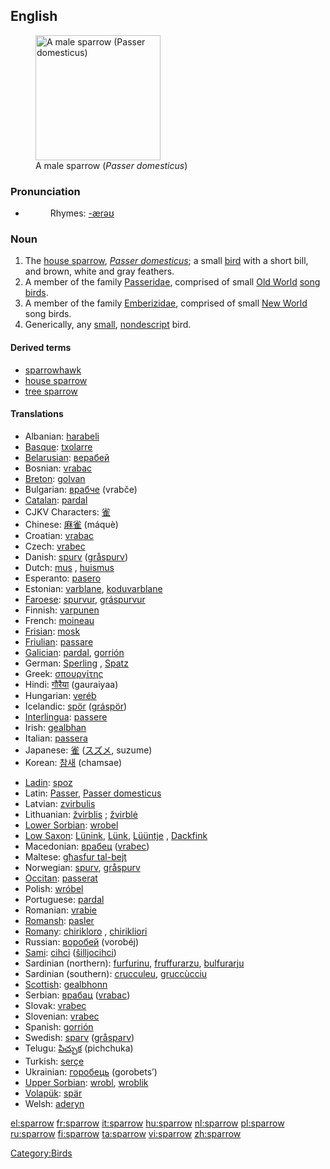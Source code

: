 {{wikipedia}}
==English==
[[Image:Passer_domesticus3.jpg|thumb|right|200px|A male sparrow (''Passer domesticus'')]]
===Pronunciation===
* {{IPA|/ˈspæɹəʊ/}}
*:Rhymes: [[Rhymes:English:-ærəʊ|-ærəʊ]]

===Noun===
{{en-noun}}
# The [[house sparrow]], ''[[Passer domesticus]]''; a small [[bird]] with a short bill, and brown, white and gray feathers.
# A member of the family [[Passeridae]], comprised of small [[Old World]] [[song bird]]s.
# A member of the family [[Emberizidae]], comprised of small [[New World]] song birds.
# Generically, any [[small]], [[nondescript]] bird.

====Derived terms====
* [[sparrowhawk]]
* [[house sparrow]]
* [[tree sparrow]]

====Translations====
{{top}}
*Albanian: [[harabeli]]
*[[Basque]]: [[txolarre]]
*[[Belarusian]]: [[верабей]]
*Bosnian: [[vrabac]] {{m}}
*[[Breton]]: [[golvan]]
*Bulgarian: [[врабче]] (vrabče)
*[[Catalan]]: [[pardal]] {{m}}
*CJKV Characters: [[雀]]
*Chinese: [[麻雀]] (máquè)
*Croatian: [[vrabac]]
*Czech: [[vrabec]]
*Danish: [[spurv]] ([[gråspurv]])
*Dutch: [[mus]] {{f}}, [[huismus]] {{f}}
*Esperanto: [[pasero]]
*Estonian: [[varblane]], [[koduvarblane]]
*[[Faroese]]: [[spurvur]], [[gráspurvur]]
*Finnish: [[varpunen]]
*French: [[moineau]] {{m}}
*[[Frisian]]: [[mosk]]
*[[Friulian]]: [[passare]]
*[[Galician]]: [[pardal]], [[gorrión]]
*German: [[Sperling]] {{m}}, [[Spatz]] {{m}}
*Greek: [[σπουργίτης]] {{m}}
*Hindi: [[गौरैया]] (gauraiyaa)
*Hungarian: [[veréb]]
*Icelandic: [[spör]] ([[gráspör]])
*[[Interlingua]]: [[passere]]
*Irish: [[gealbhan]]
*Italian: [[passera]] {{f}}
*Japanese: [[雀]] ([[スズメ]], suzume)
*Korean: [[참새]] (chamsae)
{{mid}}
*[[Ladin]]: [[spoz]]
*Latin: [[Passer]], [[Passer domesticus]]
*Latvian: [[zvirbulis]] {{m}}
*Lithuanian: [[žvirblis]] {{m}}; [[žvirblė]] {{f}}
*[[Lower Sorbian]]: [[wrobel]]
*[[Low Saxon]]: [[Lünink]], [[Lünk]], [[Lüüntje]] {{m}}, [[Dackfink]] {{m}}
*Macedonian: [[врабец]] ([[vrabec]])
*Maltese: [[għasfur tal-bejt]]
*Norwegian: [[spurv]], [[gråspurv]] {{m}}
*[[Occitan]]: [[passerat]]
*Polish: [[wróbel]]
*Portuguese: [[pardal]] {{m}}
*Romanian: [[vrabie]]
*[[Romansh]]: [[pasler]]
*[[Romany]]: [[chirikloro]] {{m}}, [[chirikliori]] {{f}}
*Russian: [[воробей]] (vorobéj) {{m}}
*[[Sami]]: [[cihci]] ([[šilljocihci]])
*Sardinian (northern): [[furfurinu]], [[fruffurarzu]], [[bulfurarju]] {{m}}
*Sardinian (southern): [[crucculeu]], [[gruccùcciu]] {{m}}
*[[Scottish]]: [[gealbhonn]]
*Serbian: [[врабац]] ([[vrabac]])
*Slovak: [[vrabec]]
*Slovenian: [[vrabec]] {{m}}
*Spanish: [[gorrión]] {{m}}
*Swedish: [[sparv]] ([[gråsparv]])
*Telugu: [[పిచ్చుక]] (pichchuka)
*Turkish: [[serçe]]
*Ukrainian: [[горобець]] (gorobets’)
*[[Upper Sorbian]]: [[wrobl]], [[wroblik]]
*[[Volapük]]: [[spär]]
*Welsh: [[aderyn]]
{{bottom}}



[[Category:Birds]]

[[el:sparrow]]
[[fr:sparrow]]
[[it:sparrow]]
[[hu:sparrow]]
[[nl:sparrow]]
[[pl:sparrow]]
[[ru:sparrow]]
[[fi:sparrow]]
[[ta:sparrow]]
[[vi:sparrow]]
[[zh:sparrow]]